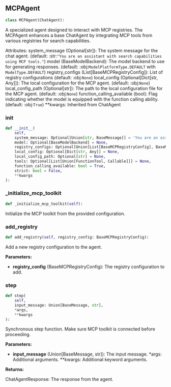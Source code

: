 <a id="camel.agents.mcp_agent"></a>

<a id="camel.agents.mcp_agent.MCPAgent"></a>

## MCPAgent

```python
class MCPAgent(ChatAgent):
```

A specialized agent designed to interact with MCP registries.
The MCPAgent enhances a base ChatAgent by integrating MCP tools from
various registries for search capabilities.

Attributes:
system_message (Optional[str]): The system message for the chat agent.
(default: :str:`"You are an assistant with search capabilities
using MCP tools."`)
model (BaseModelBackend): The model backend to use for generating
responses. (default: :obj:`ModelPlatformType.DEFAULT` with
`ModelType.DEFAULT`)
registry_configs (List[BaseMCPRegistryConfig]): List of registry
configurations (default: :obj:`None`)
local_config (Optional[Dict[str, Any]]): The local configuration for
the MCP agent. (default: :obj:`None`)
local_config_path (Optional[str]): The path to the local configuration
file for the MCP agent. (default: :obj:`None`)
function_calling_available (bool): Flag indicating whether the
model is equipped with the function calling ability.
(default: :obj:`True`)
**kwargs: Inherited from ChatAgent

<a id="camel.agents.mcp_agent.MCPAgent.__init__"></a>

### __init__

```python
def __init__(
    self,
    system_message: Optional[Union[str, BaseMessage]] = 'You are an assistant with search capabilities using MCP tools.',
    model: Optional[BaseModelBackend] = None,
    registry_configs: Optional[Union[List[BaseMCPRegistryConfig], BaseMCPRegistryConfig]] = None,
    local_config: Optional[Dict[str, Any]] = None,
    local_config_path: Optional[str] = None,
    tools: Optional[List[Union[FunctionTool, Callable]]] = None,
    function_calling_available: bool = True,
    strict: bool = False,
    **kwargs
):
```

<a id="camel.agents.mcp_agent.MCPAgent._initialize_mcp_toolkit"></a>

### _initialize_mcp_toolkit

```python
def _initialize_mcp_toolkit(self):
```

Initialize the MCP toolkit from the provided configuration.

<a id="camel.agents.mcp_agent.MCPAgent.add_registry"></a>

### add_registry

```python
def add_registry(self, registry_config: BaseMCPRegistryConfig):
```

Add a new registry configuration to the agent.

**Parameters:**

- **registry_config** (BaseMCPRegistryConfig): The registry configuration to add.

<a id="camel.agents.mcp_agent.MCPAgent.step"></a>

### step

```python
def step(
    self,
    input_message: Union[BaseMessage, str],
    *args,
    **kwargs
):
```

Synchronous step function. Make sure MCP toolkit is connected
before proceeding.

**Parameters:**

- **input_message** (Union[BaseMessage, str]): The input message. *args: Additional arguments. **kwargs: Additional keyword arguments.

**Returns:**

  ChatAgentResponse: The response from the agent.
